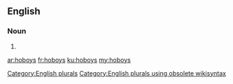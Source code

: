 ==English==

===Noun===
{{head|en}}

# {{plural of|hoboy}}

[[Category:English plurals]][[Category:English plurals using obsolete wikisyntax]]

[[ar:hoboys]]
[[fr:hoboys]]
[[ku:hoboys]]
[[my:hoboys]]